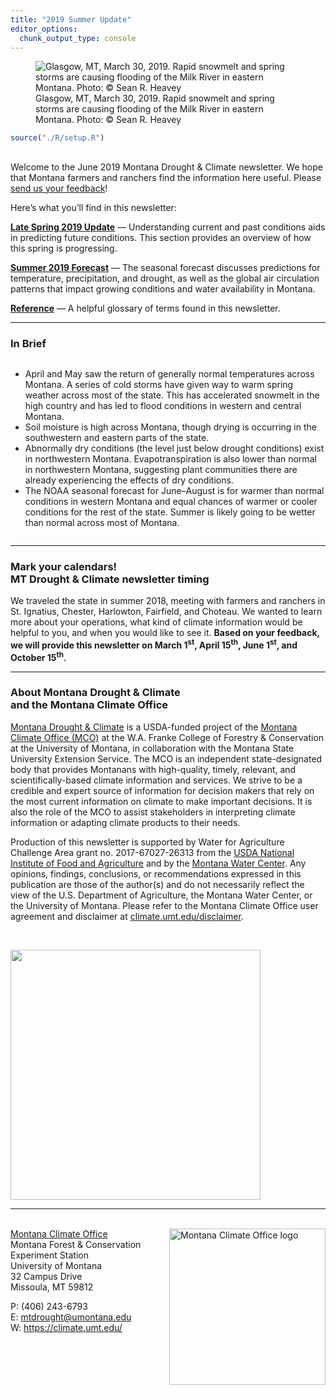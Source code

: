 ```yaml
---
title: "2019 Summer Update"
editor_options: 
  chunk_output_type: console
---
```


![Glasgow, MT, March 30, 2019. Rapid snowmelt and spring storms are causing flooding of the Milk River in eastern Montana. Photo: © Sean R. Heavey](./img/Sean_Heavey_Glasgow.jpg)

```r
source("./R/setup.R")
```

## {-}

Welcome to the June 2019 Montana Drought & Climate newsletter. We hope that Montana farmers and ranchers find the information here useful. Please [send us your feedback](mailto:mtdrought@umontana.edu)!

Here's what you'll find in this newsletter:

[**Late Spring 2019 Update**](./review.html) --- Understanding current and past conditions aids in predicting future conditions. This section provides an overview of how this spring is progressing.

[**Summer 2019 Forecast**](./forecast.html) --- The seasonal forecast discusses predictions for temperature, precipitation, and drought, as well as the global air circulation patterns that impact growing conditions and water availability in Montana.

[**Reference**](./reference.html) --- A helpful glossary of terms found in this newsletter.

-----

### In Brief {-}

<div style="-webkit-columns: 2 300px;-moz-columns: 2 300px;columns: 2 300px;">
* April and May saw the return of generally normal temperatures across Montana. A series of cold storms have given way to warm spring weather across most of the state. This has accelerated snowmelt in the high country and has led to flood conditions in western and central Montana.
* Soil moisture is high across Montana, though drying is occurring in the southwestern and eastern parts of the state.
* Abnormally dry conditions (the level just below drought conditions) exist in northwestern Montana. Evapotranspiration is also lower than normal in northwestern Montana, suggesting plant communities there are already experiencing the effects of dry conditions.
* The NOAA seasonal forecast for June–August is for warmer than normal conditions in western Montana and equal chances of warmer or cooler conditions for the rest of the state. Summer is likely going to be wetter than normal across most of Montana.
</div>

-----

### Mark your calendars!<br>MT Drought & Climate newsletter timing {-}
We traveled the state in summer 2018, meeting with farmers and ranchers in St. Ignatius, Chester, Harlowton, Fairfield, and Choteau. We wanted to learn more about your operations, what kind of climate information would be helpful to you, and when you would like to see it. **Based on your feedback, we will provide this newsletter on March 1^st^, April 15^th^, June 1^st^, and October 15^th^.**

-----

### About **Montana Drought & Climate**<br>and the **Montana Climate Office** {-}
[Montana Drought & Climate](https://climate.umt.edu/mtdrought/) is a USDA-funded project of the [Montana Climate Office (MCO)](https://climate.umt.edu/) at the W.A. Franke College of Forestry & Conservation at the University of Montana, in collaboration with the Montana State University Extension Service. The MCO is an independent state-designated body that provides Montanans with high-quality, timely, relevant, and scientifically-based climate information and services. We strive to be a credible and expert source of information for decision makers that rely on the most current information on climate to make important decisions. It is also the role of the MCO to assist stakeholders in interpreting climate information or adapting climate products to their needs.

Production of this newsletter is supported by Water for Agriculture Challenge Area grant no. 2017-67027-26313 from the [USDA National Institute of Food and Agriculture](https://nifa.usda.gov/) and by the [Montana Water Center](https://www.montanawatercenter.org/). Any opinions, findings, conclusions, or recommendations expressed in this publication are those of the author(s) and do not necessarily reflect the view of the U.S. Department of Agriculture, the Montana Water Center, or the University of Montana. Please refer to the Montana Climate Office user agreement and disclaimer at [climate.umt.edu/disclaimer](https://climate.umt.edu/disclaimer/).

<br>
<div style="text-align: left;">
![](./img/NIFA_logo.jpg){style="width:400px;"}
</div>

-----

<br>
<a href="https://climate.umt.edu/" target="_blank">
  <img src="./img/MCO_logo.svg" alt="Montana Climate Office logo" style="width:250px;float:right;">
</a>
[Montana Climate Office](https://climate.umt.edu/)<br>
Montana Forest & Conservation Experiment Station<br>
University of Montana<br>
32 Campus Drive<br>
Missoula, MT 59812<br>

P: (406) 243-6793<br>
E: [mtdrought@umontana.edu](mailto:mtdrought@umontana.edu)<br>
W: [https://climate.umt.edu/](https://climate.umt.edu/)
